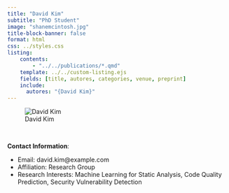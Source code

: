 ```yaml
---
title: "David Kim"
subtitle: "PhD Student"
image: "shanemcintosh.jpg"
title-block-banner: false
format: html
css: ../styles.css
listing:
    contents:
        - "../../publications/*.qmd"
    template: ../../custom-listing.ejs
    fields: [title, autores, categories, venue, preprint]
    include:
      autores: "{David Kim}"
---
```


::: {.profile-image}
![David Kim](shanemcintosh.jpg "David Kim")
:::
<br>

**Contact Information**:

- Email: david.kim@example.com   
- Affiliation: Research Group
- Research Interests: Machine Learning for Static Analysis, Code Quality Prediction, Security Vulnerability Detection
